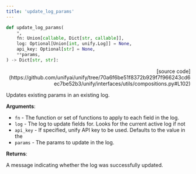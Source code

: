```yaml
---
title: 'update_log_params'
---
```


```python
def update_log_params(
    *,
    fn: Union[callable, Dict[str, callable]],
    log: Optional[Union[int, unify.Log]] = None,
    api_key: Optional[str] = None,
    **params,
) -> Dict[str, str]:
```

<p align="right">[source code](https://github.com/unifyai/unify/tree/70a6f6be51f8372b929f7f966243cd6ec7be52b3/unify/interfaces/utils/compositions.py#L102)</p>

Updates existing params in an existing log.

**Arguments**:

- `fn` - The function or set of functions to apply to each field in the log.
- `log` - The log to update fields for. Looks for the current active log if not
- `api_key` - If specified, unify API key to be used. Defaults to the value in the
- `params` - The params to update in the log.



**Returns**:

A message indicating whether the log was successfully updated.